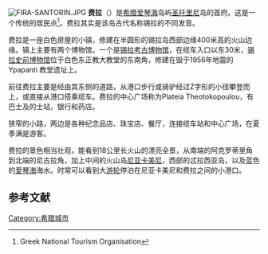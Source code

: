 {{Otheruses|subject=希腊地名|other=古埃及農民稱謂“Fellah”|法拉欣}}
[[Image:FIRA-SANTORIN.JPG|thumb]]
'''费拉'''（{{lang-el|Φηρά}}）是[[希腊|希腊]][[爱琴海|爱琴海]]岛屿[[圣托里尼|圣托里尼]]岛的首府。这是一个传统的居民点<ref>{{cite web |url=http://www.gnto.gr/pages.php?pageID=846&langID=1 |title=存档副本 |accessdate=2009-12-29 |deadurl=yes |archiveurl=https://web.archive.org/web/20090114222221/http://www.gnto.gr/pages.php?pageID=846&langID=1 |archivedate=2009-01-14 }} Greek National Tourism Organisation</ref>。费拉其实是该岛古代名称锡拉的不同发音。

费拉是一座白色房屋的小镇，修建在半圆形的锡拉岛西部边缘400米高的火山边缘。镇上主要有两个博物馆。一个是[[锡拉考古博物馆|锡拉考古博物馆]]，在缆车入口以东30米，[[锡拉史前博物馆|锡拉史前博物馆]]位于白色东正教大教堂的东南角，修建在毁于1956年地震的 Ypapanti 教堂遗址上。  

前往费拉主要是经由其东侧的道路，从港口步行或骑驴经过Z字形的小径攀登而上，或直接从港口搭乘缆车。费拉的中心广场称为Plateia Theotokopoulou，有巴士及的士站，银行和药店。 

狭窄的小路，两边是各种纪念品店、珠宝店、餐厅，连接缆车站和中心广场，在夏季满是游客。  

费拉的景色相当壮观，能看到18公里长火山的漂亮全景，从南端的阿克罗蒂里角到北端的尼古拉角，加上中间的火山岛[[尼亚卡美尼|尼亚卡美尼]]，西部的忒拉西亚岛，以及蓝色的[[爱琴海|爱琴海]]海水。时常可以看到大[[游轮|游轮]]停泊在尼亚卡美尼和费拉之间的小港口。 

== 参考文献 ==
{{reflist}}

{{commons|Category:Fira}}

{{coord|36|25.2|N|25|25.9|E|display=title|region:GR_type:city_source:GNS-enwiki}}

[[Category:希腊城市|Category:希腊城市]]